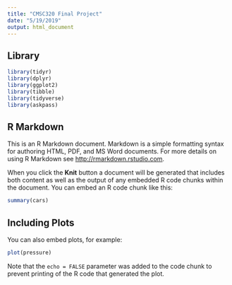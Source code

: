 ```yaml
---
title: "CMSC320 Final Project"
date: "5/19/2019"
output: html_document
---
```


## Library

```r
library(tidyr)
library(dplyr)
library(ggplot2)
library(tibble)
library(tidyverse)
library(askpass)

```

## R Markdown

This is an R Markdown document. Markdown is a simple formatting syntax for authoring HTML, PDF, and MS Word documents. For more details on using R Markdown see <http://rmarkdown.rstudio.com>.

When you click the **Knit** button a document will be generated that includes both content as well as the output of any embedded R code chunks within the document. You can embed an R code chunk like this:

```r
summary(cars)
```

## Including Plots

You can also embed plots, for example:

```r
plot(pressure)
```

Note that the `echo = FALSE` parameter was added to the code chunk to prevent printing of the R code that generated the plot.